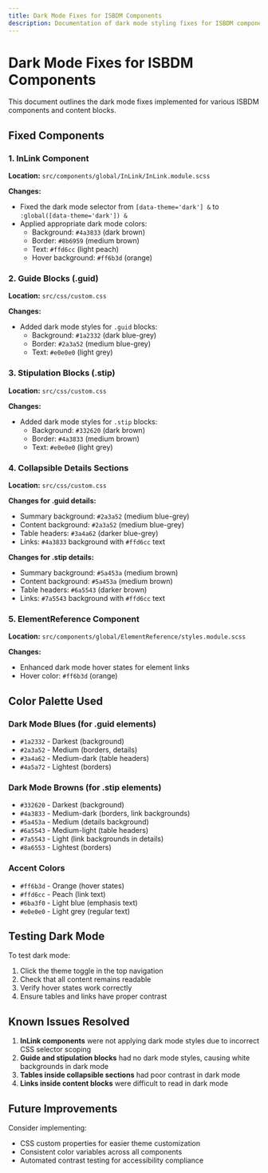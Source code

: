 ```yaml
---
title: Dark Mode Fixes for ISBDM Components
description: Documentation of dark mode styling fixes for ISBDM components and content blocks
---
```


# Dark Mode Fixes for ISBDM Components

This document outlines the dark mode fixes implemented for various ISBDM components and content blocks.

## Fixed Components

### 1. InLink Component
**Location:** `src/components/global/InLink/InLink.module.scss`

**Changes:**
- Fixed the dark mode selector from `[data-theme='dark'] &` to `:global([data-theme='dark']) &`
- Applied appropriate dark mode colors:
  - Background: `#4a3833` (dark brown)
  - Border: `#8b6959` (medium brown)
  - Text: `#ffd6cc` (light peach)
  - Hover background: `#ff6b3d` (orange)

### 2. Guide Blocks (.guid)
**Location:** `src/css/custom.css`

**Changes:**
- Added dark mode styles for `.guid` blocks:
  - Background: `#1a2332` (dark blue-grey)
  - Border: `#2a3a52` (medium blue-grey)
  - Text: `#e0e0e0` (light grey)

### 3. Stipulation Blocks (.stip)
**Location:** `src/css/custom.css`

**Changes:**
- Added dark mode styles for `.stip` blocks:
  - Background: `#332620` (dark brown)
  - Border: `#4a3833` (medium brown)
  - Text: `#e0e0e0` (light grey)

### 4. Collapsible Details Sections
**Location:** `src/css/custom.css`

**Changes for .guid details:**
- Summary background: `#2a3a52` (medium blue-grey)
- Content background: `#2a3a52` (medium blue-grey)
- Table headers: `#3a4a62` (darker blue-grey)
- Links: `#4a3833` background with `#ffd6cc` text

**Changes for .stip details:**
- Summary background: `#5a453a` (medium brown)
- Content background: `#5a453a` (medium brown)
- Table headers: `#6a5543` (darker brown)
- Links: `#7a5543` background with `#ffd6cc` text

### 5. ElementReference Component
**Location:** `src/components/global/ElementReference/styles.module.scss`

**Changes:**
- Enhanced dark mode hover states for element links
- Hover color: `#ff6b3d` (orange)

## Color Palette Used

### Dark Mode Blues (for .guid elements)
- `#1a2332` - Darkest (background)
- `#2a3a52` - Medium (borders, details)
- `#3a4a62` - Medium-dark (table headers)
- `#4a5a72` - Lightest (borders)

### Dark Mode Browns (for .stip elements)
- `#332620` - Darkest (background)
- `#4a3833` - Medium-dark (borders, link backgrounds)
- `#5a453a` - Medium (details background)
- `#6a5543` - Medium-light (table headers)
- `#7a5543` - Light (link backgrounds in details)
- `#8a6553` - Lightest (borders)

### Accent Colors
- `#ff6b3d` - Orange (hover states)
- `#ffd6cc` - Peach (link text)
- `#6ba3f0` - Light blue (emphasis text)
- `#e0e0e0` - Light grey (regular text)

## Testing Dark Mode

To test dark mode:
1. Click the theme toggle in the top navigation
2. Check that all content remains readable
3. Verify hover states work correctly
4. Ensure tables and links have proper contrast

## Known Issues Resolved

1. **InLink components** were not applying dark mode styles due to incorrect CSS selector scoping
2. **Guide and stipulation blocks** had no dark mode styles, causing white backgrounds in dark mode
3. **Tables inside collapsible sections** had poor contrast in dark mode
4. **Links inside content blocks** were difficult to read in dark mode

## Future Improvements

Consider implementing:
- CSS custom properties for easier theme customization
- Consistent color variables across all components
- Automated contrast testing for accessibility compliance